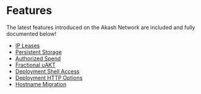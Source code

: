 # Features

The latest features introduced on the Akash Network are included and fully documented below!

* [IP Leases](ip-leases/)
* [Persistent Storage](persistent-storage/)
* [Authorized Spend](authorized-spend/)
* [Fractional uAKT](fractional-uakt/)
* [Deployment Shell Access](deployment-shell-access.md)
* [Deployment HTTP Options](deployment-http-options.md)
* [Hostname Migration](hostname-migration.md)
